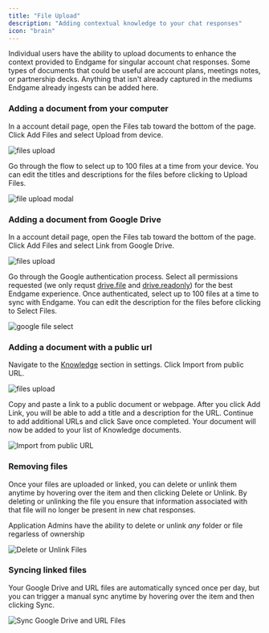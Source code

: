 ```yaml
---
title: "File Upload"
description: "Adding contextual knowledge to your chat responses"
icon: "brain"
---
```


Individual users have the ability to upload documents to enhance the context provided to Endgame for singular account chat responses. Some types of documents that could be useful are account plans, meetings notes, or partnership decks. Anything that isn't already captured in the mediums Endgame already ingests can be added here.

### Adding a document from your computer

In a account detail page, open the Files tab toward the bottom of the page. Click Add Files and select Upload from device.

<Frame caption="File Upload">
  <img
    src="../images/account-file-upload-menu-9-30-25.png"
    alt="files upload"
    className="rounded-lg"
  />
</Frame>

Go through the flow to select up to 100 files at a time from your device. You can edit the titles and descriptions for the files before clicking to Upload Files.

<Frame caption="File Upload Flow">
  <img
    src="/images/file-upload-modal-8-30-25.png"
    alt="file upload modal"
    className="rounded-lg"
  />
</Frame>

### Adding a document from Google Drive

In a account detail page, open the Files tab toward the bottom of the page. Click Add Files and select Link from Google Drive.

<Frame caption="File Upload">
  <img
    src="../images/account-file-upload-menu-9-30-25.png"
    alt="files upload"
    className="rounded-lg"
  />
</Frame>

Go through the Google authentication process. Select all permissions requested (we only requst [drive.file](https://www.googleapis.com/auth/drive.file) and [drive.readonly](https://www.googleapis.com/auth/drive.readonly)) for the best Endgame experience. Once authenticated, select up to 100 files at a time to sync with Endgame. You can edit the description for the files before clicking to Select Files.

<Frame caption="Google File Select">
  <img
    src="/images/google-file-select-8-30-25.png"
    alt="google file select"
    className="rounded-lg"
  />
</Frame>

### Adding a document with a public url

Navigate to the [Knowledge](https://app.endgame.io/settings/knowledge) section in settings. Click Import from public URL.

<Frame caption="File Upload">
  <img
    src="../images/account-file-upload-menu-9-30-25.png"
    alt="files upload"
    className="rounded-lg"
  />
</Frame>

Copy and paste a link to a public document or webpage. After you click Add Link, you will be able to add a title and a description for the URL. Continue to add additional URLs and click Save once completed. Your document will now be added to your list of Knowledge documents.

<Frame caption="Import from public URL">
  <img
    src="../images/public-url-edit-9-23-25.png"
    alt="Import from public URL"
    className="rounded-lg"
  />
</Frame>

### Removing files

Once your files are uploaded or linked, you can delete or unlink them anytime by hovering over the item and then clicking Delete or Unlink. By deleting or unlinking the file you ensure that information associated with that file will no longer be present in new chat responses.

<Info>Application Admins have the ability to delete or unlink *any* folder or file regarless of ownership</Info>

<Frame caption="Delete or Unlink Files">
  <img
    src="../images/unlink-sync-account-knowledge-9-23-25.png"
    alt="Delete or Unlink Files"
    className="rounded-lg"
  />
</Frame>

### Syncing linked files

Your Google Drive and URL files are automatically synced once per day, but you can trigger a manual sync anytime by hovering over the item and then clicking Sync.

<Frame caption="Sync Google Drive and URL Files">
  <img
    src="../images/sync-account-document-9-23-25.png"
    alt="Sync Google Drive and URL Files"
    className="rounded-lg"
  />
</Frame>